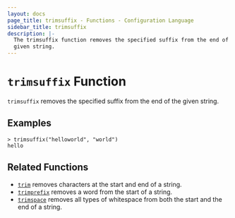 ```yaml
---
layout: docs
page_title: trimsuffix - Functions - Configuration Language
sidebar_title: trimsuffix
description: |-
  The trimsuffix function removes the specified suffix from the end of a
  given string.
---
```


# `trimsuffix` Function

`trimsuffix` removes the specified suffix from the end of the given string.

## Examples

```text
> trimsuffix("helloworld", "world")
hello
```

## Related Functions

- [`trim`](/docs/from-1.5/functions/string/trim) removes characters at the start and end of a string.
- [`trimprefix`](/docs/from-1.5/functions/string/trimprefix) removes a word from the start of a string.
- [`trimspace`](/docs/from-1.5/functions/string/trimspace) removes all types of whitespace from
  both the start and the end of a string.
